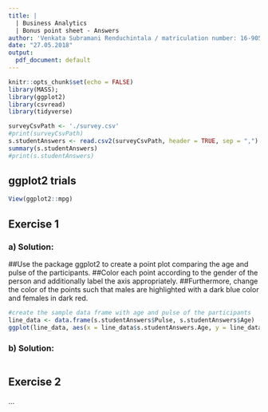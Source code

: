 ---
title: |
  | Business Analytics  
  | Bonus point sheet - Answers
author: 'Venkata Subramani Renduchintala / matriculation number: 16-905-416'
date: "27.05.2018"
output:
  pdf_document: default
---

```{r setup, include=FALSE}
knitr::opts_chunk$set(echo = FALSE)
library(MASS);
library(ggplot2)
library(csvread)
library(tidyverse)
```

```{r Load Survey.csv}
surveyCsvPath <- './survey.csv'
#print(surveyCsvPath)
s.studentAnswers <- read.csv2(surveyCsvPath, header = TRUE, sep = ",")
summary(s.studentAnswers)
#print(s.studentAnswers)
```

## ggplot2 trials
```{r ggplot2 trials}
View(ggplot2::mpg)
```



## Exercise 1

### a) Solution:
##Use the package ggplot2 to create a point plot comparing the age and pulse of the participants. 
##Color each point according to the gender of the person and additionally label the axis appropriately. 
##Furthermore, change the color of the points such that males are highlighted with a dark blue color and females in dark red.
```{r Point Plot comparing age and pulse of participants}
#create the sample data frame with age and pulse of the participants
line_data <- data.frame(s.studentAnswers$Pulse, s.studentAnswers$Age)
ggplot(line_data, aes(x = line_data$s.studentAnswers.Age, y = line_data$s.studentAnswers.Pulse)) + geom_point()
```
### b) Solution:
```{r}
 
```

## Exercise 2

...